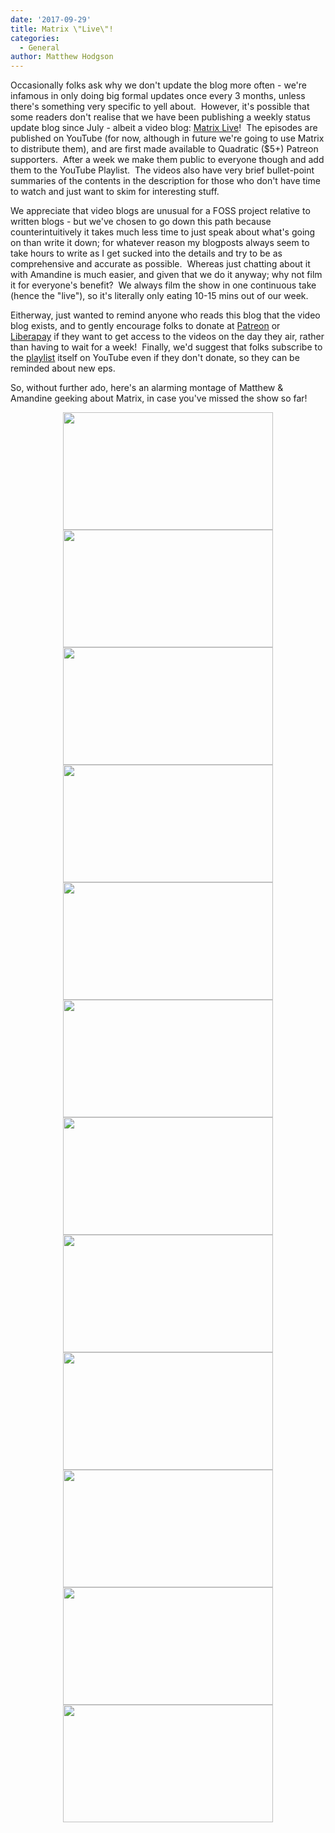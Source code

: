 ```yaml
---
date: '2017-09-29'
title: Matrix \"Live\"!
categories:
  - General
author: Matthew Hodgson
---
```


Occasionally folks ask why we don't update the blog more often - we're infamous in only doing big formal updates once every 3 months, unless there's something very specific to yell about.  However, it's possible that some readers don't realise that we have been publishing a weekly status update blog since July - albeit a video blog: <a href="https://www.youtube.com/playlist?list=PLl5dnxRMP1hXZJtaE1Q3_ztrfIMJgrgZM">Matrix Live</a>!  The episodes are published on YouTube (for now, although in future we're going to use Matrix to distribute them), and are first made available to Quadratic ($5+) Patreon supporters.  After a week we make them public to everyone though and add them to the YouTube Playlist.  The videos also have very brief bullet-point summaries of the contents in the description for those who don't have time to watch and just want to skim for interesting stuff.

We appreciate that video blogs are unusual for a FOSS project relative to written blogs - but we've chosen to go down this path because counterintuitively it takes much less time to just speak about what's going on than write it down; for whatever reason my blogposts always seem to take hours to write as I get sucked into the details and try to be as comprehensive and accurate as possible.  Whereas just chatting about it with Amandine is much easier, and given that we do it anyway; why not film it for everyone's benefit?  We always film the show in one continuous take (hence the "live"), so it's literally only eating 10-15 mins out of our week.

Eitherway, just wanted to remind anyone who reads this blog that the video blog exists, and to gently encourage folks to donate at <a href="https://patreon.com/matrixdotorg">Patreon</a> or <a href="https://liberapay.com/matrixdotorg">Liberapay</a> if they want to get access to the videos on the day they air, rather than having to wait for a week!  Finally, we'd suggest that folks subscribe to the <a href="https://www.youtube.com/playlist?list=PLl5dnxRMP1hXZJtaE1Q3_ztrfIMJgrgZM">playlist</a> itself on YouTube even if they don't donate, so they can be reminded about new eps.

So, without further ado, here's an alarming montage of Matthew &amp; Amandine geeking about Matrix, in case you've missed the show so far!
<div style="text-align: center;"><a href="https://www.youtube.com/watch?v=a0n1xz4KRVE"><img class="alignnone wp-image-2844 size-full" src="/blog/wp-content/uploads/2017/09/ep1.jpg" width="336" height="188" /></a><a href="https://www.youtube.com/watch?v=0g2jEm84w8w"><img class="alignnone wp-image-2845 size-full" src="/blog/wp-content/uploads/2017/09/ep2.jpg" width="336" height="188" /></a><a href="https://www.youtube.com/watch?v=T9ENe3fzH6w"><img class="alignnone wp-image-2846 size-full" src="/blog/wp-content/uploads/2017/09/ep3.jpg" width="336" height="188" /></a><a href="https://www.youtube.com/watch?v=kG3Pa7BoUBY"><img class="alignnone wp-image-2847 size-full" src="/blog/wp-content/uploads/2017/09/ep4.jpg" width="336" height="188" /></a><a href="https://www.youtube.com/watch?v=bMt4rD86_wc"><img class="alignnone wp-image-2848 size-full" src="/blog/wp-content/uploads/2017/09/ep5.jpg" width="336" height="188" /></a><a href="https://www.youtube.com/watch?v=M4jjl4jxst4"><img class="alignnone wp-image-2849 size-full" src="/blog/wp-content/uploads/2017/09/ep6.jpg" width="336" height="188" /></a><a href="https://www.youtube.com/watch?v=S5u9haaQwzg"><img class="alignnone wp-image-2850" src="/blog/wp-content/uploads/2017/09/ep7.jpg" width="336" height="188" /></a><a href="https://www.youtube.com/watch?v=hX1bZWHwXWo"><img class="alignnone wp-image-2851 size-full" src="/blog/wp-content/uploads/2017/09/ep8.jpg" width="336" height="188" /></a><a href="https://www.youtube.com/watch?v=uFpcgj2HFoU"><img class="alignnone wp-image-2852" src="/blog/wp-content/uploads/2017/09/ep9.jpg" width="336" height="188" /></a><a href="https://www.youtube.com/watch?v=OuxP21lE-gg"><img class="alignnone wp-image-2853" src="/blog/wp-content/uploads/2017/09/ep10.jpg" width="336" height="188" /></a><a href="https://www.youtube.com/watch?v=9Iw2IaR_jpQ"><img class="alignnone wp-image-2854" src="/blog/wp-content/uploads/2017/09/ep11.jpg" width="336" height="188" /></a><a href="https://www.patreon.com/posts/matrix-live-ep-14609414"><img class="size-full wp-image-2857" src="/blog/wp-content/uploads/2017/09/ep12.png" alt="" width="336" height="188" /></a></div>